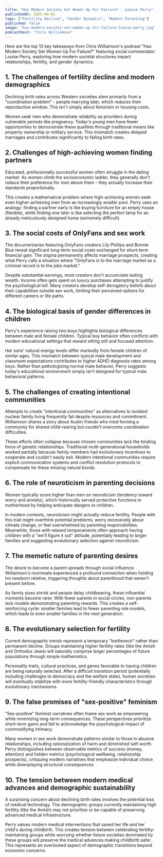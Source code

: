```yaml
---
title: "Has Modern Society Set Women Up For Failure? - Louise Perry"
publishedAt: 2025-04-01
tags: ["Fertility Decline", "Gender Dynamics", "Modern Parenting"]
published: false
image: "has-modern-society-set-women-up-for-failure-louise-perry.jpg"
podcastHost: "Chris Williamson"
---
```



<PodcastSummaryPageLayout frontmatter={frontmatter}>

Here are the top 10 key takeaways from Chris Williamson's podcast "Has Modern Society Set Women Up For Failure?" featuring social commentator Louise Perry, exploring how modern societal structures impact relationships, fertility, and gender dynamics.

## 1. The challenges of fertility decline and modern demographics

Declining birth rates across Western societies stem primarily from a "coordination problem" - people marrying later, which reduces their reproductive window. This isn't simply about feminism or housing costs.

Women seek men who demonstrate reliability as providers during vulnerable periods like pregnancy. Today's young men have fewer opportunities to demonstrate these qualities through traditional means like property ownership or military service. This mismatch creates delayed marriages and contributes significantly to falling birth rates.

## 2. Challenges of high-achieving women finding partners

Educated, professionally successful women often struggle in the dating market. As women climb the socioeconomic ladder, they generally don't reduce their preference for men above them - they actually increase their standards proportionally.

This creates a mathematical problem where high-achieving women seek even higher-achieving men from an increasingly smaller pool. Perry uses an analogy: finding a partner early is like buying furniture for an empty house (flexible), while finding one later is like selecting the perfect lamp for an already meticulously designed home (extremely difficult).

## 3. The social costs of OnlyFans and sex work

The documentaries featuring OnlyFans creators Lily Phillips and Bonnie Blue reveal significant long-term social costs exchanged for short-term financial gain. The stigma permanently affects marriage prospects, creating what Perry calls a situation where "OnlyFans is to the marriage market as a criminal record is to the jobs market."

Despite substantial earnings, most creators don't accumulate lasting wealth. Income often gets spent on luxury purchases attempting to justify the psychological toll. Many creators develop self-derogatory beliefs about their capabilities outside sex work, limiting their perceived options for different careers or life paths.

## 4. The biological basis of gender differences in children

Perry's experience raising two boys highlights biological differences between male and female children. Typical boy behavior often conflicts with modern educational settings that reward sitting still and focused attention.

Her sons' natural energy levels differ markedly from female children of similar ages. This mismatch between typical male development and classroom expectations contributes to higher ADHD diagnosis rates among boys. Rather than pathologizing normal male behavior, Perry suggests today's educational environment simply isn't designed for typical male behavioral patterns.

## 5. The challenges of creating intentional communities

Attempts to create "intentional communities" as alternatives to isolated nuclear family living frequently fail despite resources and commitment. Williamson shares a story about Austin friends who tried forming a community for shared child-rearing but couldn't overcome coordination difficulties.

These efforts often collapse because chosen communities lack the binding force of genetic relationships. Traditional multi-generational households worked partially because family members had evolutionary incentives to cooperate and couldn't easily exit. Modern intentional communities require explicit communication systems and conflict resolution protocols to compensate for these missing natural bonds.

## 6. The role of neuroticism in parenting decisions

Women typically score higher than men on neuroticism (tendency toward worry and anxiety), which historically served protective functions in motherhood by helping anticipate dangers to children.

In modern contexts, neuroticism might actually reduce fertility. People with this trait might overthink potential problems, worry excessively about climate change, or feel overwhelmed by parenting responsibilities. Meanwhile, those with relaxed temperaments often approach having children with a "we'll figure it out" attitude, potentially leading to larger families and suggesting evolutionary selection against neuroticism.

## 7. The memetic nature of parenting desires

The desire to become a parent spreads through social influence. Williamson's roommate experienced a profound connection when holding his newborn relative, triggering thoughts about parenthood that weren't present before.

As family sizes shrink and people delay childbearing, these influential moments become rarer. With fewer parents in social circles, non-parents lack models demonstrating parenting rewards. This creates a self-reinforcing cycle: smaller families lead to fewer parenting role models, which leads to even smaller families in the next generation.

## 8. The evolutionary selection for fertility

Current demographic trends represent a temporary "bottleneck" rather than permanent decline. Groups maintaining higher fertility rates (like the Amish and Orthodox Jews) will naturally comprise larger percentages of future populations through simple mathematics.

Personality traits, cultural practices, and genes favorable to having children are being naturally selected. After a difficult transition period (potentially including challenges to democracy and the welfare state), human societies will eventually stabilize with more fertility-friendly characteristics through evolutionary mechanisms.

## 9. The false promises of "sex-positive" feminism

"Sex-positive" feminist narratives often frame sex work as empowering while minimizing long-term consequences. These perspectives prioritize short-term gains and fail to acknowledge the psychological impact of commodifying intimacy.

Many women in sex work demonstrate patterns similar to those in abusive relationships, including rationalization of harm and diminished self-worth. Perry distinguishes between observable metrics of success (money, attention) and hidden metrics (psychological wellbeing, relationship prospects), critiquing modern narratives that emphasize individual choice while downplaying structural consequences.

## 10. The tension between modern medical advances and demographic sustainability

A surprising concern about declining birth rates involves the potential loss of medical technology. The demographic groups currently maintaining high fertility (like the Amish) may not prioritize or be capable of preserving advanced medical infrastructure.

Perry values modern medical interventions that saved her life and her child's during childbirth. This creates tension between celebrating fertility-maintaining groups while worrying whether future societies dominated by these groups will preserve the medical advances making childbirth safer. This represents an overlooked aspect of demographic transitions beyond economic concerns.

</PodcastSummaryPageLayout>
